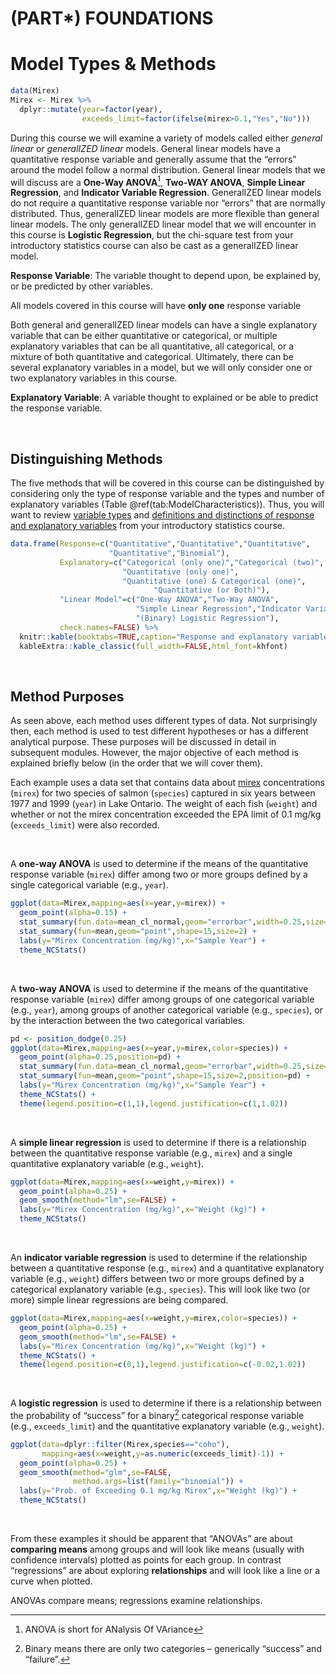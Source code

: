 # (PART\*) FOUNDATIONS {-}

# Model Types & Methods {#ModelTypes}

```r
data(Mirex)
Mirex <- Mirex %>%
  dplyr::mutate(year=factor(year),
                exceeds_limit=factor(ifelse(mirex>0.1,"Yes","No")))
```

During this course we will examine a variety of models called either *general linear* or *generalIZED linear* models. General linear models have a quantitative response variable and generally assume that the "errors" around the model follow a normal distribution. General linear models that we will discuss are a **One-Way ANOVA**^[ANOVA is short for ANalysis Of VAriance], **Two-WAY ANOVA**, **Simple Linear Regression**, and **Indicator Variable Regression**. GeneralIZED linear models do not require a quantitative response variable nor "errors" that are normally distributed. Thus, generalIZED linear models are more flexible than general linear models. The only generalIZED linear model that we will encounter in this course is **Logistic Regression**, but the chi-square test from your introductory statistics course can also be cast as a generalIZED linear model.

::: {.defn data-latex=""}
**Response Variable**: The variable thought to depend upon, be explained by, or be predicted by other variables.
:::

::: {.tip data-latex=""}
All models covered in this course will have **only one** response variable
:::

Both general and generalIZED linear models can have a single explanatory variable that can be either quantitative or categorical, or multiple explanatory variables that can be all quantitative, all categorical, or a mixture of both quantitative and categorical. Ultimately, there can be several explanatory variables in a model, but we will only consider one or two explanatory variables in this course.

::: {.defn data-latex=""}
**Explanatory Variable**: A variable thought to explained or be able to predict the response variable.
:::

&nbsp;

## Distinguishing Methods
The five methods that will be covered in this course can be distinguished by considering only the type of response variable and the types and number of explanatory variables (Table \@ref(tab:ModelCharacteristics)). Thus, you will want to review [variable types](http://derekogle.com/NCMTH107/modules/FoundationalDefns.html) and [definitions and distinctions of response and explanatory variables](http://derekogle.com/NCMTH107/modules/DataProduction.html) from your introductory statistics course.

```r
data.frame(Response=c("Quantitative","Quantitative","Quantitative",
                      "Quantitative","Binomial"),
           Explanatory=c("Categorical (only one)","Categorical (two)",
                         "Quantitative (only one)",
                         "Quantitative (one) & Categorical (one)",
                                "Quantitative (or Both)"),
           "Linear Model"=c("One-Way ANOVA","Two-Way ANOVA",
                            "Simple Linear Regression","Indicator Variable Regression",
                            "(Binary) Logistic Regression"),
           check.names=FALSE) %>%
  knitr::kable(booktabs=TRUE,caption="Response and explanatory variables types for the linear models considered in this course.") %>%
  kableExtra::kable_classic(full_width=FALSE,html_font=khfont)
```

&nbsp;

## Method Purposes
As seen above, each method uses different types of data. Not surprisingly then, each method is used to test different hypotheses or has a different analytical purpose. These purposes will be discussed in detail in subsequent modules. However, the major objective of each method is explained briefly below (in the order that we will cover them).

Each example uses a data set that contains data about [mirex](https://en.wikipedia.org/wiki/Mirex) concentrations (`mirex`) for two species of salmon (`species`) captured in six years between 1977 and 1999 (`year`) in Lake Ontario. The weight of each fish (`weight`) and whether or not the mirex concentration exceeded the EPA limit of 0.1 mg/kg (`exceeds_limit`) were also recorded.

&nbsp;

A **one-way ANOVA** is used to determine if the means of the quantitative response variable (`mirex`) differ among two or more groups defined by a single categorical variable (e.g., `year`).

```r
ggplot(data=Mirex,mapping=aes(x=year,y=mirex)) +
  geom_point(alpha=0.15) +
  stat_summary(fun.data=mean_cl_normal,geom="errorbar",width=0.25,size=1) +
  stat_summary(fun=mean,geom="point",shape=15,size=2) +
  labs(y="Mirex Concentration (mg/kg)",x="Sample Year") +
  theme_NCStats()
```

&nbsp;

A **two-way ANOVA** is used to determine if the means of the quantitative response variable (`mirex`) differ among groups of one categorical variable (e.g., `year`), among groups of another categorical variable (e.g., `species`), or by the interaction between the two categorical variables.


```r
pd <- position_dodge(0.25)
ggplot(data=Mirex,mapping=aes(x=year,y=mirex,color=species)) +
  geom_point(alpha=0.25,position=pd) +
  stat_summary(fun.data=mean_cl_normal,geom="errorbar",width=0.25,size=1,position=pd) +
  stat_summary(fun=mean,geom="point",shape=15,size=2,position=pd) +
  labs(y="Mirex Concentration (mg/kg)",x="Sample Year") +
  theme_NCStats() +
  theme(legend.position=c(1,1),legend.justification=c(1,1.02))
```

&nbsp;

A **simple linear regression** is used to determine if there is a relationship between the quantitative response variable (e.g., `mirex`) and a single quantitative explanatory variable (e.g., `weight`).

```r
ggplot(data=Mirex,mapping=aes(x=weight,y=mirex)) +
  geom_point(alpha=0.25) +
  geom_smooth(method="lm",se=FALSE) +
  labs(y="Mirex Concentration (mg/kg)",x="Weight (kg)") +
  theme_NCStats()
```

&nbsp;

An **indicator variable regression** is used to determine if the relationship between a quantitative response (e.g., `mirex`) and a quantitative explanatory variable (e.g., `weight`) differs between two or more groups defined by a categorical explanatory variable (e.g., `species`). This will look like two (or more) simple linear regressions are being compared.

```r
ggplot(data=Mirex,mapping=aes(x=weight,y=mirex,color=species)) +
  geom_point(alpha=0.25) +
  geom_smooth(method="lm",se=FALSE) +
  labs(y="Mirex Concentration (mg/kg)",x="Weight (kg)") +
  theme_NCStats() +
  theme(legend.position=c(0,1),legend.justification=c(-0.02,1.02))
```

&nbsp;

A **logistic regression** is used to determine if there is a relationship between the probability of "success" for a binary^[Binary means there are only two categories -- generically "success" and "failure".] categorical response variable (e.g., `exceeds_limit`) and the quantitative explanatory variable (e.g., `weight`).

```r
ggplot(data=dplyr::filter(Mirex,species=="coho"),
       mapping=aes(x=weight,y=as.numeric(exceeds_limit)-1)) +
  geom_point(alpha=0.25) +
  geom_smooth(method="glm",se=FALSE,
              method.args=list(family="binomial")) +
  labs(y="Prob. of Exceeding 0.1 mg/kg Mirex",x="Weight (kg)") +
  theme_NCStats()
```

&nbsp;

From these examples it should be apparent that "ANOVAs" are about **comparing means** among groups and will look like means (usually with confidence intervals) plotted as points for each group. In contrast "regressions" are about exploring **relationships** and will look like a line or a curve when plotted.

::: {.tip data-latex=""}
ANOVAs compare means; regressions examine relationships.
:::
